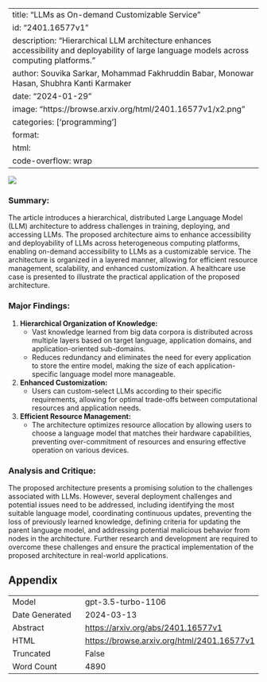 
---
title: "LLMs as On-demand Customizable Service"
id: "2401.16577v1"
description: "Hierarchical LLM architecture enhances accessibility and deployability of large language models across computing platforms."
author: Souvika Sarkar, Mohammad Fakhruddin Babar, Monowar Hasan, Shubhra Kanti Karmaker
date: "2024-01-29"
image: "https://browse.arxiv.org/html/2401.16577v1/x2.png"
categories: ['programming']
format:
  html:
    code-overflow: wrap
---

![](https://browse.arxiv.org/html/2401.16577v1/x2.png)

### **Summary:**
The article introduces a hierarchical, distributed Large Language Model (LLM) architecture to address challenges in training, deploying, and accessing LLMs. The proposed architecture aims to enhance accessibility and deployability of LLMs across heterogeneous computing platforms, enabling on-demand accessibility to LLMs as a customizable service. The architecture is organized in a layered manner, allowing for efficient resource management, scalability, and enhanced customization. A healthcare use case is presented to illustrate the practical application of the proposed architecture.

### **Major Findings:**
1. **Hierarchical Organization of Knowledge:**
   - Vast knowledge learned from big data corpora is distributed across multiple layers based on target language, application domains, and application-oriented sub-domains.
   - Reduces redundancy and eliminates the need for every application to store the entire model, making the size of each application-specific language model more manageable.

2. **Enhanced Customization:**
   - Users can custom-select LLMs according to their specific requirements, allowing for optimal trade-offs between computational resources and application needs.

3. **Efficient Resource Management:**
   - The architecture optimizes resource allocation by allowing users to choose a language model that matches their hardware capabilities, preventing over-commitment of resources and ensuring effective operation on various devices.

### **Analysis and Critique:**
The proposed architecture presents a promising solution to the challenges associated with LLMs. However, several deployment challenges and potential issues need to be addressed, including identifying the most suitable language model, coordinating continuous updates, preventing the loss of previously learned knowledge, defining criteria for updating the parent language model, and addressing potential malicious behavior from nodes in the architecture. Further research and development are required to overcome these challenges and ensure the practical implementation of the proposed architecture in real-world applications.

## Appendix

|          |          |
|----------|----------|
| Model     | gpt-3.5-turbo-1106       |
| Date Generated     | 2024-03-13       |
| Abstract | [https://arxiv.org/abs/2401.16577v1](https://arxiv.org/abs/2401.16577v1)        |
| HTML     | [https://browse.arxiv.org/html/2401.16577v1](https://browse.arxiv.org/html/2401.16577v1)       |
| Truncated       | False       |
| Word Count       | 4890       |